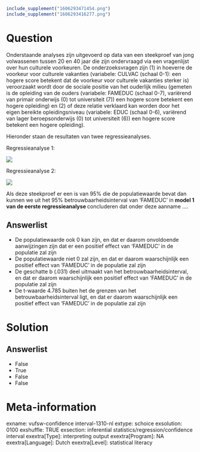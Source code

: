 ```r
include_supplement("1606293471454.png")
include_supplement("1606293416277.png")
```

Question
========
Onderstaande analyses zijn uitgevoerd op data van een steekproef van
jong volwassenen tussen 20 en 40 jaar die zijn ondervraagd via een
vragenlijst over hun culturele voorkeuren. De onderzoeksvragen zijn (1)
in hoeverre de voorkeur voor culturele vakanties (variabele: CULVAC
(schaal 0-1): een hogere score betekent dat de voorkeur voor culturele
vakanties sterker is) veroorzaakt wordt door de sociale positie van het
ouderlijk milieu (gemeten is de opleiding van de ouders (variabele:
FAMEDUC (schaal 0-7), variërend van primair onderwijs (0) tot
universiteit (7)) een hogere score betekent een hogere opleiding) en (2)
of deze relatie verklaard kan worden door het eigen bereikte
opleidingsniveau (variabele: EDUC (schaal 0-6), variërend van lager
beroepsonderwijs (0) tot universiteit (6)) een hogere score betekent een
hogere opleiding).  
  
Hieronder staan de resultaten van twee regressieanalyses.  
  
Regressieanalyse 1:  
  
![](1606293471454.png)
  
  
Regressieanalyse 2:  
  
![](1606293416277.png)
  
Als deze steekproef er een is van 95% die de populatiewaarde bevat dan
kunnen we uit het 95% betrouwbaarheidsinterval van ‘FAMEDUC’ in **model
1 van de eerste regressieanalyse **concluderen dat onder deze aanname
....

Answerlist
----------
* De populatiewaarde ook 0 kan zijn, en dat er daarom onvoldoende
  aanwijzingen zijn dat er een positief effect van ‘FAMEDUC’ in de
  populatie zal zijn
* De populatiewaarde niet 0 zal zijn, en dat er daarom waarschijnlijk een
  positief effect van ‘FAMEDUC’ in de populatie zal zijn
* De geschatte b (.031) deel uitmaakt van het betrouwbaarheidsinterval, en
  dat er daarom waarschijnlijk een positief effect van ‘FAMEDUC’ in de
  populatie zal zijn
* De t-waarde 4.785 buiten het de grenzen van het betrouwbaarheidsinterval
  ligt, en dat er daarom waarschijnlijk een positief effect van ‘FAMEDUC’
  in de populatie zal zijn

Solution
========










Answerlist
----------
* False
* True
* False
* False

Meta-information
================
exname: vufsw-confidence interval-1310-nl
extype: schoice
exsolution: 0100
exshuffle: TRUE
exsection: inferential statistics/regression/confidence interval
exextra[Type]: interpreting output
exextra[Program]: NA
exextra[Language]: Dutch
exextra[Level]: statistical literacy

